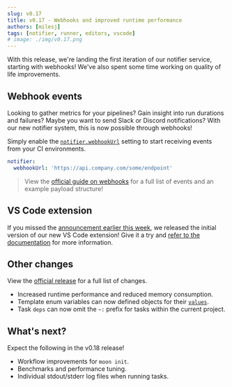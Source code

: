 ```yaml
---
slug: v0.17
title: v0.17 - Webhooks and improved runtime performance
authors: [milesj]
tags: [notifier, runner, editors, vscode]
# image: ./img/v0.17.png
---
```


With this release, we're landing the first iteration of our notifier service, starting with
webhooks! We've also spent some time working on quality of life improvements.

<!--truncate-->

## Webhook events

Looking to gather metrics for your pipelines? Gain insight into run durations and failures? Maybe
you want to send Slack or Discord notifications? With our new notifier system, this is now possible
through webhooks!

Simply enable the [`notifier.webhookUrl`](../docs/config/workspace#webhookurl) setting to start
receiving events from your CI environments.

```yaml title=".moon/workspace.yml"
notifier:
  webhookUrl: 'https://api.company.com/some/endpoint'
```

> View the [official guide on webhooks](../docs/guides/webhooks) for a full list of events and an
> example payload structure!

## VS Code extension

If you missed the [announcement earlier this week](./vscode-extension), we released the initial
version of our new VS Code extension! Give it a try and
[refer to the documentation](../docs/editors/vscode) for more information.

## Other changes

View the
[official release](https://github.com/moonrepo/moon/releases/tag/%40moonrepo%2Fcli%400.17.0) for a
full list of changes.

- Increased runtime performance and reduced memory consumption.
- Template enum variables can now defined objects for their
  [`values`](../docs/config/template#values).
- Task `deps` can now omit the `~:` prefix for tasks within the current project.

## What's next?

Expect the following in the v0.18 release!

- Workflow improvements for `moon init`.
- Benchmarks and performance tuning.
- Individual stdout/stderr log files when running tasks.
